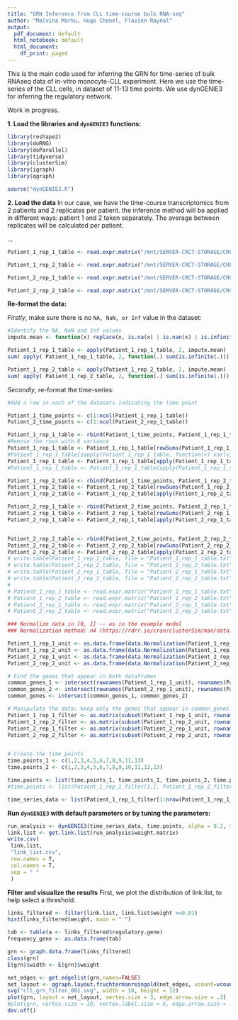 ```yaml
---
title: "GRN Inference from CLL time-course bulk RNA-seq"
author: "Malvina Marku, Hugo Chenel, Flavien Raynal"
output:
  pdf_document: default
  html_notebook: default
  html_document:
    df_print: paged
---
```


This is the main code used for inferring the GRN for time-series of bulk RNAseq data of in-vitro monocyte-CLL experiment. Here we use the time-series of the CLL cells, in dataset of 11-13 time points. We use dynGENIE3 for inferring the regulatory network.

Work in progress. 

**1. Load the libraries and `dynGENIE3` functions:**

```r
library(reshape2)
library(doRNG)
library(doParallel)
library(tidyverse)
library(clusterSim)
library(igraph)
library(qgraph)

source("dynGENIE3.R")
```

**2. Load the data**
In our case, we have the time-course transcriptomics from 2 patients and 2 replicates per patient. the inference method will be applied in different ways:
\item patient 1 and 2 taken separately. The average between replicates will be calculated per patient.
\item ...

```r
Patient_1_rep_1_table <- read.expr.matrix("/mnt/SERVER-CRCT-STORAGE/CRCT21/Private/CLL_dec2020/RNAseqBulk_Eq21_Eq9/Gene_counts_tables/Gene_counts_Patient1_rep1_TPM.txt",form = "rows.are.genes")

Patient_1_rep_2_table <- read.expr.matrix("/mnt/SERVER-CRCT-STORAGE/CRCT21/Private/CLL_dec2020/RNAseqBulk_Eq21_Eq9/Gene_counts_tables/Gene_counts_Patient1_rep2_TPM.txt", form = "rows.are.genes")

Patient_2_rep_1_table <- read.expr.matrix("/mnt/SERVER-CRCT-STORAGE/CRCT21/Private/CLL_dec2020/RNAseqBulk_Eq21_Eq9/Gene_counts_tables/Gene_counts_Patient2_rep1_TPM.txt", form = "rows.are.genes")

Patient_2_rep_2_table <- read.expr.matrix("/mnt/SERVER-CRCT-STORAGE/CRCT21/Private/CLL_dec2020/RNAseqBulk_Eq21_Eq9/Gene_counts_tables/Gene_counts_Patient2_rep2_TPM.txt", form = "rows.are.genes")
```

**Re-format the data:**

_Firstly_, make sure there is no `NA, NaN, or Inf` value in the dataset: 

```r
#Identify the NA, NaN and Inf values
impute.mean <- function(x) replace(x, is.na(x) | is.nan(x) | is.infinite(x) | is.factor(x), mean(x, na.rm = TRUE))

Patient_1_rep_1_table <- apply(Patient_1_rep_1_table, 2, impute.mean)
sum( apply( Patient_1_rep_1_table, 2, function(.) sum(is.infinite(.))) )

Patient_1_rep_2_table <- apply(Patient_1_rep_2_table, 2, impute.mean)
sum( apply( Patient_1_rep_2_table, 2, function(.) sum(is.infinite(.))) )


```
_Secondly_, re-format the time-series:

```r
#Add a row in each of the datasets indicating the time point

Patient_1_time_points <- c(1:ncol(Patient_1_rep_1_table))
Patient_2_time_points <- c(1:ncol(Patient_2_rep_1_table))

Patient_1_rep_1_table <- rbind(Patient_1_time_points, Patient_1_rep_1_table)
#Remove the rows with 0 variance
Patient_1_rep_1_table <- Patient_1_rep_1_table[rowSums(Patient_1_rep_1_table[]) > 0,] #removes all allways-zero lines
#Patient_1_rep_1_table[sapply(Patient_1_rep_1_table, function(v) var(v, na.rm=TRUE)!=0), ]
Patient_1_rep_1_table <- Patient_1_rep_1_table[apply(Patient_1_rep_1_table, 1, var, na.rm=TRUE) >= 0.2, ] #removes all variance_0 lines
#Patient_1_rep_1_table <- Patient_1_rep_1_table[apply(Patient_1_rep_1_table, 1, var) >= 0.2, ]

Patient_1_rep_2_table <- rbind(Patient_1_time_points, Patient_1_rep_2_table)
Patient_1_rep_2_table <- Patient_1_rep_2_table[rowSums(Patient_1_rep_2_table[]) > 0,]
Patient_1_rep_2_table <- Patient_1_rep_2_table[apply(Patient_1_rep_2_table, 1, var, na.rm=TRUE) >= 0.2, ] #removes all variance_0 lines#removes all allways-zero lines

Patient_2_rep_1_table <- rbind(Patient_2_time_points, Patient_2_rep_1_table)
Patient_2_rep_1_table <- Patient_2_rep_1_table[rowSums(Patient_2_rep_1_table[]) > 0,] #removes all allways-zero lines
Patient_2_rep_1_table <- Patient_2_rep_1_table[apply(Patient_2_rep_1_table, 1, var, na.rm=TRUE) >= 0.2, ] #removes all variance_0 lines#removes all allways-zero lines


Patient_2_rep_2_table <- rbind(Patient_2_time_points, Patient_2_rep_2_table)
Patient_2_rep_2_table <- Patient_2_rep_2_table[rowSums(Patient_2_rep_2_table[]) > 0,] #removes all allways-zero lines
Patient_2_rep_2_table <- Patient_2_rep_2_table[apply(Patient_2_rep_2_table, 1, var, na.rm=TRUE) >= 0.2, ] #removes all variance_0 lines#removes all allways-zero lines
# write.table(Patient_1_rep_1_table, file = "Patient_1_rep_1_table.txt")
# write.table(Patient_1_rep_2_table, file = "Patient_1_rep_2_table.txt")
# write.table(Patient_2_rep_1_table, file = "Patient_2_rep_1_table.txt")
# write.table(Patient_2_rep_2_table, file = "Patient_2_rep_2_table.txt")
# 
# Patient_1_rep_1_table <- read.expr.matrix("Patient_1_rep_1_table.txt",form = "rows.are.genes")
# Patient_1_rep_2_table <- read.expr.matrix("Patient_1_rep_2_table.txt", form = "rows.are.genes")
# Patient_2_rep_1_table <- read.expr.matrix("Patient_2_rep_1_table.txt", form = "rows.are.genes")
# Patient_2_rep_2_table <- read.expr.matrix("Patient_2_rep_2_table.txt", form = "rows.are.genes")

### Normalize data in [0, 1] -- as in the example model
### Normalization method: n4 (https://rdrr.io/cran/clusterSim/man/data.Normalization.html)

Patient_1_rep_1_unit <- as.data.frame(data.Normalization(Patient_1_rep_1_table, type = "n4", normalization = "column" ))
Patient_1_rep_2_unit <- as.data.frame(data.Normalization(Patient_1_rep_2_table, type = "n4", normalization = "column" ))
Patient_2_rep_1_unit <- as.data.frame(data.Normalization(Patient_2_rep_1_table, type = "n4", normalization = "column" ))
Patient_2_rep_2_unit <- as.data.frame(data.Normalization(Patient_2_rep_2_table, type = "n4", normalization = "column" ))

# Find the genes that appear in both dataframes
common_genes_1 <- intersect(rownames(Patient_1_rep_1_unit), rownames(Patient_1_rep_2_unit))
common_genes_2 <- intersect(rownames(Patient_2_rep_1_unit), rownames(Patient_2_rep_2_unit))
common_genes <- intersect(common_genes_1, common_genes_2)

# Manipulate the data: keep only the genes that appear in common_genes
Patient_1_rep_1_filter <- as.matrix(subset(Patient_1_rep_1_unit, rownames(Patient_1_rep_1_unit) %in% common_genes))
Patient_1_rep_2_filter <- as.matrix(subset(Patient_1_rep_2_unit, rownames(Patient_1_rep_2_unit) %in% common_genes))
Patient_2_rep_1_filter <- as.matrix(subset(Patient_2_rep_1_unit, rownames(Patient_2_rep_1_unit) %in% common_genes))
Patient_2_rep_2_filter <- as.matrix(subset(Patient_2_rep_2_unit, rownames(Patient_2_rep_2_unit) %in% common_genes))


# Create the time points
time.points_1 <- c(1,2,3,4,5,6,7,8,9,11,13)
time.points_2 <- c(1,2,3,4,5,6,7,8,9,10,11,12,13)

time.points <- list(time.points_1, time.points_1, time.points_2, time.points_2)
#time.points <- list(Patient_1_rep_1_filter[1,], Patient_1_rep_2_filter[1,], Patient_2_rep_1_filter[1,], Patient_2_rep_2_filter[1,])

time_series_data <- list(Patient_1_rep_1_filter[1:nrow(Patient_1_rep_1_filter),], Patient_1_rep_2_filter[1:nrow(Patient_1_rep_2_filter),], Patient_2_rep_1_filter[1:nrow(Patient_2_rep_1_filter),], Patient_2_rep_2_filter[1:nrow(Patient_2_rep_2_filter),])
```
**Run `dynGENIE3` with default parameters or by tuning the parameters:**

```r
run_analysis <- dynGENIE3(time_series_data, time.points, alpha = 0.2, tree.method = "RF", SS.data=NULL, K = "sqrt", ntrees = 1000, regulators = NULL, ncores = 12, verbose = FALSE, seed = NULL)
link.list <- get.link.list(run_analysis$weight.matrix)
write.csv(
 link.list,
 "link_list.csv",
 row.names = T,
 col.names = T,
 sep = " "
 )

```

**Filter and visualize the results**
First, we plot the distribution of link.list, to help select a threshold.

```r
links_filtered <- filter(link.list, link.list$weight >=0.01)
hist(links_filtered$weight, main = " ")

tab <- table(a <- links_filtered$regulatory.gene)
frequency_gene <- as.data.frame(tab)

grn <- graph.data.frame(links_filtered)
class(grn)
E(grn)$width <- E(grn)$weight

net_edges <- get.edgelist(grn,names=FALSE)
net_layout <- qgraph.layout.fruchtermanreingold(net_edges, vcount=vcount(grn))
svg("cll_grn_filter_001.svg", width = 18, height = 12)
plot(grn, layout = net_layout, vertex.size = 3, edge.arrow.size = .3)
#plot(grn, vertex.size = 10, vertex.label.size = 6, edge.arrow.size = .4)
dev.off()

```
